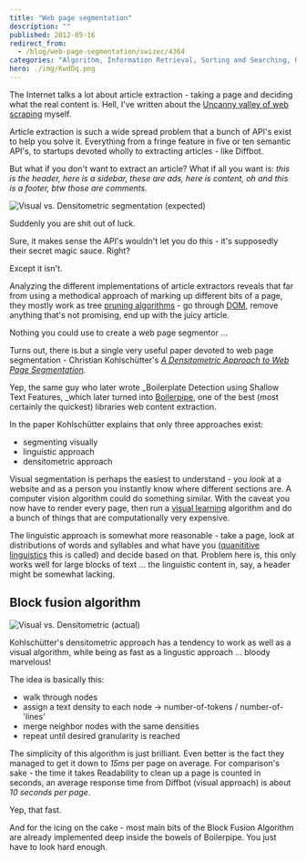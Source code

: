 ```yaml
---
title: "Web page segmentation"
description: ""
published: 2012-05-16
redirect_from:
  - /blog/web-page-segmentation/swizec/4364
categories: "Algorithm, Information Retrieval, Sorting and Searching, Uncategorized, Web page"
hero: ./img/KwdOq.png
---
```


The Internet talks a lot about article extraction - taking a page and deciding what the real content is. Hell, I've written about the [Uncanny valley of web scraping](http://www.zemanta.com/fruitblog/the-uncanny-valley-of-web-scraping/) myself.

Article extraction is such a wide spread problem that a bunch of API's exist to help you solve it. Everything from a fringe feature in five or ten semantic API's, to startups devoted wholly to extracting articles - like Diffbot.

But what if you don't want to extract an article? What if all you want is: _this is the header, here is a sidebar, these are ads, here is content, oh and this is a footer, btw those are comments._

![Visual vs. Densitometric segmentation (expected)](./img/KwdOq.png "Visual vs. Densitometric segmentation (expected)")

Suddenly you are shit out of luck.

Sure, it makes sense the API's wouldn't let you do this - it's supposedly their secret magic sauce. Right?

Except it isn't.

Analyzing the different implementations of article extractors reveals that far from using a methodical approach of marking up different bits of a page, they mostly work as tree [pruning algorithms](http://en.wikipedia.org/wiki/Pruning_%28decision_trees%29 "Pruning (decision trees)") - go through [DOM](http://en.wikipedia.org/wiki/Document_Object_Model "Document Object Model"), remove anything that's not promising, end up with the juicy article.

Nothing you could use to create a web page segmentor ...

Turns out, there is but a single very useful paper devoted to web page segmentation - Christian Kohlschütter's _[A Densitometric Approach to Web Page Segmentation](https://docs.google.com/viewer?url=http%3A%2F%2Fcoitweb.uncc.edu%2F~jfan%2Fwebimage2.pdf)._

Yep, the same guy who later wrote \_Boilerplate Detection using Shallow Text Features, \_which later turned into [Boilerpipe](https://code.google.com/p/boilerpipe/), one of the best (most certainly the quickest) libraries web content extraction.

In the paper Kohlschütter explains that only three approaches exist:

- segmenting visually
- linguistic approach
- densitometric approach

Visual segmentation is perhaps the easiest to understand - you _look_ at a website and as a person you instantly know where different sections are. A computer vision algorithm could do something similar. With the caveat you now have to render every page, then run a [visual learning](http://en.wikipedia.org/wiki/Visual_learning "Visual learning") algorithm and do a bunch of things that are computationally very expensive.

The linguistic approach is somewhat more reasonable - take a page, look at distributions of words and syllables and what have you ([quanititive linguistics](http://en.wikipedia.org/wiki/Quantitative_linguistics) this is called) and decide based on that. Problem here is, this only works well for large blocks of text ... the linguistic content in, say, a header might be somewhat lacking.

## Block fusion algorithm

![Visual vs. Densitometric (actual)](./img/LCupU.png "Visual vs. Densitometric (actual)")

Kohlschütter's densitometric approach has a tendency to work as well as a visual algorithm, while being as fast as a lingustic approach ... bloody marvelous!

The idea is basically this:

- walk through nodes
- assign a text density to each node -> number-of-tokens / number-of-'lines'
- merge neighbor nodes with the same densities
- repeat until desired granularity is reached

The simplicity of this algorithm is just brilliant. Even better is the fact they managed to get it down to _15ms_ per page on average. For comparison's sake - the time it takes Readability to clean up a page is counted in seconds, an average response time from Diffbot (visual approach) is about _10 seconds per page._

Yep, that fast.

And for the icing on the cake - most main bits of the Block Fusion Algorithm are already implemented deep inside the bowels of Boilerpipe. You just have to look hard enough.

